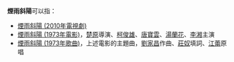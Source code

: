 '''煙雨斜陽'''可以指：
*[[煙雨斜陽_(2010年電視劇)|煙雨斜陽 (2010年電視劇)]]
*[[煙雨斜陽_(1973年電影)|煙雨斜陽 (1973年電影)]]，[[楚原|楚原]]導演、[[柯俊雄|柯俊雄]]、[[唐寶雲|唐寶雲]]、[[湯蘭花|湯蘭花]]、[[李湘_(演員)|李湘]]主演
*[[煙雨斜陽_(1973年歌曲)|煙雨斜陽 (1973年歌曲)]]，上述電影的主題曲，[[劉家昌|劉家昌]]作曲、[[莊奴|莊奴]]填詞、[[江蕾|江蕾]]原唱
{{disambig|Y|Cat=四字作品消歧義}}